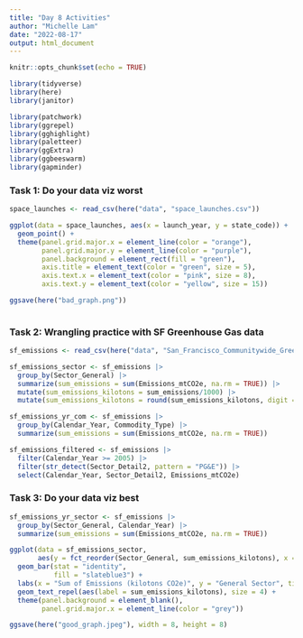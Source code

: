 ```yaml
---
title: "Day 8 Activities"
author: "Michelle Lam"
date: "2022-08-17"
output: html_document
---
```


```r
knitr::opts_chunk$set(echo = TRUE)

library(tidyverse)
library(here)
library(janitor)

library(patchwork)
library(ggrepel)
library(gghighlight)
library(paletteer)
library(ggExtra)
library(ggbeeswarm)
library(gapminder)
```

### Task 1: Do your data viz worst
```r
space_launches <- read_csv(here("data", "space_launches.csv"))

ggplot(data = space_launches, aes(x = launch_year, y = state_code)) +
  geom_point() +
  theme(panel.grid.major.x = element_line(color = "orange"),
        panel.grid.major.y = element_line(color = "purple"),
        panel.background = element_rect(fill = "green"),
        axis.title = element_text(color = "green", size = 5),
        axis.text.x = element_text(color = "pink", size = 8),
        axis.text.y = element_text(color = "yellow", size = 15)) 

ggsave(here("bad_graph.png"))
  
```

### Task 2: Wrangling practice with SF Greenhouse Gas data

```r
sf_emissions <- read_csv(here("data", "San_Francisco_Communitywide_Greenhouse_Gas_Inventory.csv"))

sf_emissions_sector <- sf_emissions |> 
  group_by(Sector_General) |> 
  summarize(sum_emissions = sum(Emissions_mtCO2e, na.rm = TRUE)) |> 
  mutate(sum_emissions_kilotons = sum_emissions/1000) |> 
  mutate(sum_emissions_kilotons = round(sum_emissions_kilotons, digit = 0))

sf_emissions_yr_com <- sf_emissions |> 
  group_by(Calendar_Year, Commodity_Type) |> 
  summarize(sum_emissions = sum(Emissions_mtCO2e, na.rm = TRUE))

sf_emissions_filtered <- sf_emissions |> 
  filter(Calendar_Year >= 2005) |> 
  filter(str_detect(Sector_Detail2, pattern = "PG&E")) |> 
  select(Calendar_Year, Sector_Detail2, Emissions_mtCO2e)
```

### Task 3: Do your data viz best

```r
sf_emissions_yr_sector <- sf_emissions |> 
  group_by(Sector_General, Calendar_Year) |> 
  summarize(sum_emissions = sum(Emissions_mtCO2e, na.rm = TRUE))

ggplot(data = sf_emissions_sector, 
       aes(y = fct_reorder(Sector_General, sum_emissions_kilotons), x = sum_emissions_kilotons)) +
  geom_bar(stat = "identity",
           fill = "slateblue3") +
  labs(x = "Sum of Emissions (kilotons CO2e)", y = "General Sector", title = "San Francisco's Total Emissions by Sector Since 1990") +
  geom_text_repel(aes(label = sum_emissions_kilotons), size = 4) +
  theme(panel.background = element_blank(),
        panel.grid.major.x = element_line(color = "grey")) 

ggsave(here("good_graph.jpeg"), width = 8, height = 8)
  
```



